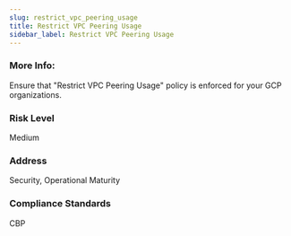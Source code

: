 ```yaml
---
slug: restrict_vpc_peering_usage
title: Restrict VPC Peering Usage
sidebar_label: Restrict VPC Peering Usage
---
```


### More Info:

Ensure that "Restrict VPC Peering Usage" policy is enforced for your GCP organizations.

### Risk Level

Medium

### Address

Security, Operational Maturity

### Compliance Standards

CBP

